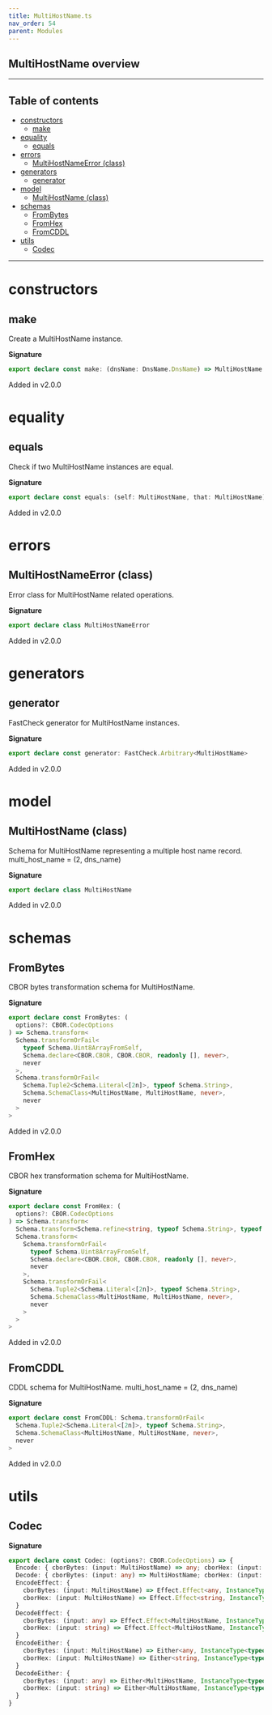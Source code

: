 ```yaml
---
title: MultiHostName.ts
nav_order: 54
parent: Modules
---
```


## MultiHostName overview

---

<h2 className="text-delta">Table of contents</h2>

- [constructors](#constructors)
  - [make](#make)
- [equality](#equality)
  - [equals](#equals)
- [errors](#errors)
  - [MultiHostNameError (class)](#multihostnameerror-class)
- [generators](#generators)
  - [generator](#generator)
- [model](#model)
  - [MultiHostName (class)](#multihostname-class)
- [schemas](#schemas)
  - [FromBytes](#FromBytes)
  - [FromHex](#FromHex)
  - [FromCDDL](#fromcddl)
- [utils](#utils)
  - [Codec](#codec)

---

# constructors

## make

Create a MultiHostName instance.

**Signature**

```ts
export declare const make: (dnsName: DnsName.DnsName) => MultiHostName
```

Added in v2.0.0

# equality

## equals

Check if two MultiHostName instances are equal.

**Signature**

```ts
export declare const equals: (self: MultiHostName, that: MultiHostName) => boolean
```

Added in v2.0.0

# errors

## MultiHostNameError (class)

Error class for MultiHostName related operations.

**Signature**

```ts
export declare class MultiHostNameError
```

Added in v2.0.0

# generators

## generator

FastCheck generator for MultiHostName instances.

**Signature**

```ts
export declare const generator: FastCheck.Arbitrary<MultiHostName>
```

Added in v2.0.0

# model

## MultiHostName (class)

Schema for MultiHostName representing a multiple host name record.
multi_host_name = (2, dns_name)

**Signature**

```ts
export declare class MultiHostName
```

Added in v2.0.0

# schemas

## FromBytes

CBOR bytes transformation schema for MultiHostName.

**Signature**

```ts
export declare const FromBytes: (
  options?: CBOR.CodecOptions
) => Schema.transform<
  Schema.transformOrFail<
    typeof Schema.Uint8ArrayFromSelf,
    Schema.declare<CBOR.CBOR, CBOR.CBOR, readonly [], never>,
    never
  >,
  Schema.transformOrFail<
    Schema.Tuple2<Schema.Literal<[2n]>, typeof Schema.String>,
    Schema.SchemaClass<MultiHostName, MultiHostName, never>,
    never
  >
>
```

Added in v2.0.0

## FromHex

CBOR hex transformation schema for MultiHostName.

**Signature**

```ts
export declare const FromHex: (
  options?: CBOR.CodecOptions
) => Schema.transform<
  Schema.transform<Schema.refine<string, typeof Schema.String>, typeof Schema.Uint8ArrayFromSelf>,
  Schema.transform<
    Schema.transformOrFail<
      typeof Schema.Uint8ArrayFromSelf,
      Schema.declare<CBOR.CBOR, CBOR.CBOR, readonly [], never>,
      never
    >,
    Schema.transformOrFail<
      Schema.Tuple2<Schema.Literal<[2n]>, typeof Schema.String>,
      Schema.SchemaClass<MultiHostName, MultiHostName, never>,
      never
    >
  >
>
```

Added in v2.0.0

## FromCDDL

CDDL schema for MultiHostName.
multi_host_name = (2, dns_name)

**Signature**

```ts
export declare const FromCDDL: Schema.transformOrFail<
  Schema.Tuple2<Schema.Literal<[2n]>, typeof Schema.String>,
  Schema.SchemaClass<MultiHostName, MultiHostName, never>,
  never
>
```

Added in v2.0.0

# utils

## Codec

**Signature**

```ts
export declare const Codec: (options?: CBOR.CodecOptions) => {
  Encode: { cborBytes: (input: MultiHostName) => any; cborHex: (input: MultiHostName) => string }
  Decode: { cborBytes: (input: any) => MultiHostName; cborHex: (input: string) => MultiHostName }
  EncodeEffect: {
    cborBytes: (input: MultiHostName) => Effect.Effect<any, InstanceType<typeof MultiHostNameError>>
    cborHex: (input: MultiHostName) => Effect.Effect<string, InstanceType<typeof MultiHostNameError>>
  }
  DecodeEffect: {
    cborBytes: (input: any) => Effect.Effect<MultiHostName, InstanceType<typeof MultiHostNameError>>
    cborHex: (input: string) => Effect.Effect<MultiHostName, InstanceType<typeof MultiHostNameError>>
  }
  EncodeEither: {
    cborBytes: (input: MultiHostName) => Either<any, InstanceType<typeof MultiHostNameError>>
    cborHex: (input: MultiHostName) => Either<string, InstanceType<typeof MultiHostNameError>>
  }
  DecodeEither: {
    cborBytes: (input: any) => Either<MultiHostName, InstanceType<typeof MultiHostNameError>>
    cborHex: (input: string) => Either<MultiHostName, InstanceType<typeof MultiHostNameError>>
  }
}
```
